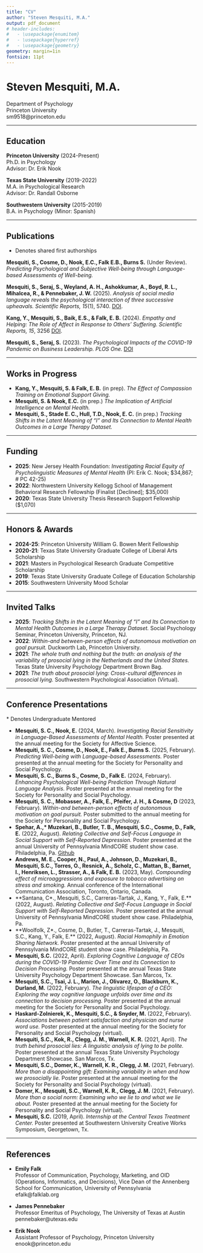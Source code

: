 ```yaml
---
title: "CV"
author: "Steven Mesquiti, M.A."
output: pdf_document
# header-includes:
#   - \usepackage{enumitem}
#   - \usepackage{hyperref}
#   - \usepackage{geometry}
geometry: margin=1in
fontsize: 11pt
---
```


# Steven Mesquiti, M.A.

Department of Psychology\
Princeton University\
sm9518\@princeton.edu

------------------------------------------------------------------------

## Education

**Princeton University** (2024-Present)\
Ph.D. in Psychology\
Advisor: Dr. Erik Nook

**Texas State University** (2019-2022)\
M.A. in Psychological Research\
Advisor: Dr. Randall Osborne

**Southwestern University** (2015-2019)\
B.A. in Psychology (Minor: Spanish)

------------------------------------------------------------------------

## Publications

-   Denotes shared first authorships

**Mesquiti, S., Cosme, D., Nook, E.C., Falk E.B., Burns S.** (Under Review). *Predicting Psychological and Subjective Well-being through Language-based Assessments of Well-being.*

**Mesquiti, S., Seraj, S., Weyland, A. H., Ashokkumar, A., Boyd, R. L., Mihalcea, R., & Pennebaker, J. W.** (2025). *Analysis of social media language reveals the psychological interaction of three successive upheavals.* *Scientific Reports, 15*(1), 5740. [DOI](https://doi.org/10.1038/s41598-025-89165-z).

**Kang, Y., Mesquiti, S., Baik, E.S., & Falk, E. B.** (2024). *Empathy and Helping: The Role of Affect in Response to Others’ Suffering.* *Scientific Reports, 15*, 3256 [DOI](https://doi.org/10.1038/s41598-025-87221-2).

**Mesquiti, S., Seraj, S.** (2023). *The Psychological Impacts of the COVID-19 Pandemic on Business Leadership.* *PLOS One.* [DOI](https://doi.org/10.1371/journal.pone.0290621)

------------------------------------------------------------------------

## Works in Progress

-   **Kang, Y., Mesquiti, S. & Falk, E. B.** (in prep). *The Effect of Compassion Training on Emotional Support Giving.*
-   **Mesquiti, S. & Nook, E.C.** (in prep.) *The Implication of Artificial Intelligence on Mental Health.*
-   **Mesquiti, S., Stade E. C., Hull, T.D., Nook, E. C.** (in prep.) *Tracking Shifts in the Latent Meaning of "I" and Its Connection to Mental Health Outcomes in a Large Therapy Dataset.*

------------------------------------------------------------------------

## Funding

-   **2025**: New Jersey Health Foundation: *Investigating Racial Equity of Psycholinguistic Measures of Mental Health* (PI: Erik C. Nook; \$34,867; \# PC 42-25)
-   **2022**: Northwestern University Kellogg School of Management Behavioral Research Fellowship (Finalist \[Declined\]; \$35,000)
-   **2020**: Texas State University Thesis Research Support Fellowship (\$1,070)

------------------------------------------------------------------------

## Honors & Awards

-   **2024-25**: Princeton University William G. Bowen Merit Fellowship
-   **2020-21**: Texas State University Graduate College of Liberal Arts Scholarship
-   **2021**: Masters in Psychological Research Graduate Competitive Scholarship
-   **2019**: Texas State University Graduate College of Education Scholarship
-   **2015**: Southwestern University Mood Scholar

------------------------------------------------------------------------

## Invited Talks

-   **2025**: *Tracking Shifts in the Latent Meaning of "I" and Its Connection to Mental Health Outcomes in a Large Therapy Dataset.* Social Psychology Seminar, Princeton University, Princeton, NJ.
-   **2022**: *Within-and between-person effects of autonomous motivation on goal pursuit.* Duckworth Lab, Princeton University.
-   **2021**: *The whole truth and nothing but the truth: an analysis of the variability of prosocial lying in the Netherlands and the United States.* Texas State University Psychology Department Brown Bag.
-   **2021**: *The truth about prosocial lying: Cross-cultural differences in prosocial lying.* Southwestern Psychological Association (Virtual).

------------------------------------------------------------------------

## Conference Presentations

\* Denotes Undergraduate Mentored

-   **Mesquiti, S. C., Nook, E.** (2024, March). *Investigating Racial Sensitivity in Language-Based Assessments of Mental Health.* Poster presented at the annual meeting for the Society for Affective Science.
-   **Mesquiti, S. C., Cosme, D., Nook, E., Falk E., Burns S.** (2025, February). *Predicting Well-being with Language-based Assessments.* Poster presented at the annual meeting for the Society for Personality and Social Psychology.
-   **Mesquiti, S. C., Burns S., Cosme, D., Falk E.** (2024, February). *Enhancing Psychological Well-being Prediction Through Natural Language Analysis.* Poster presented at the annual meeting for the Society for Personality and Social Psychology.
-   **Mesquiti, S. C., Mobasser, A., Falk, E., Pfeifer, J. H., & Cosme, D** (2023, February). *Within-and between-person effects of autonomous motivation on goal pursuit.* Poster submitted to the annual meeting for the Society for Personality and Social Psychology.
-   **Spehar, A.,\* Muzekari, B., Butler, T. B., Mesquiti, S.C., Cosme, D., Falk, E.** (2022, August). *Relating Collective and Self-Focus Language in Social Support with Self-Reported Depression.* Poster presented at the annual University of Pennsylvania MindCORE student show case. Philadelphia, Pa. [Github](https://github.com)
-   **Andrews, M. E., Cooper, N., Paul, A., Johnson, D., Muzekari, B., Mesquiti, S.C., Torres, O., Resnick, A., Scholz, C., Mattan, B., Barnet, I., Henriksen, L., Strasser, A., & Falk, E. B.** (2023, May). *Compounding effect of microaggressions and exposure to tobacco advertising on stress and smoking.* Annual conference of the International Communication Association, Toronto, Ontario, Canada.
-   \*\*Santana, C\*., Mesquiti, S.C., Carreras-Tartak, J., Kang, Y., Falk, E.\*\* (2022, August). *Relating Collective and Self-Focus Language in Social Support with Self-Reported Depression.* Poster presented at the annual University of Pennsylvania MindCORE student show case. Philadelphia, Pa.
-   \*\*Woolfolk, Z\*., Cosme, D., Butler, T., Carreras-Tartak, J., Mesquiti, S.C., Kang, Y., Falk, E.\*\* (2022, August). *Racial Homophily in Emotion Sharing Network.* Poster presented at the annual University of Pennsylvania MindCORE student show case. Philadelphia, Pa.
-   **Mesquiti, S.C.** (2022, April). *Exploring Cognitive Language of CEOs during the COVID-19 Pandemic Over Time and its Connection to Decision Processing.* Poster presented at the annual Texas State University Psychology Department Showcase. San Marcos, Tx.
-   **Mesquiti, S.C., Tsai, J. L., Marion, J., Olivarez, O., Blackburn, K., Durland, M.** (2022, February). *The linguistic lifespan of a CEO: Exploring the way cognitive language unfolds over time and its connection to decision processing.* Poster presented at the annual meeting for the Society for Personality and Social Psychology.
-   **Haskard-Zolnierek, K., Mesquiti, S.C., & Snyder, M.** (2022, February). *Associations between patient satisfaction and physician and nurse word use.* Poster presented at the annual meeting for the Society for Personality and Social Psychology (virtual).
-   **Mesquiti, S.C., Kok, R., Clegg, J. M., Warnell, K. R.** (2021, April). *The truth behind prosocial lies: A linguistic analysis of lying to be polite.* Poster presented at the annual Texas State University Psychology Department Showcase. San Marcos, Tx.
-   **Mesquiti, S.C., Domer, K., Warnell, K. R., Clegg, J. M.** (2021, February). *More than a disappointing gift: Examining variability in when and how we prosocially lie.* Poster presented at the annual meeting for the Society for Personality and Social Psychology (virtual).
-   **Domer, K., Mesquiti, S.C., Warnell, K. R., Clegg, J. M.** (2021, February). *More than a social norm: Examining who we lie to and what we lie about.* Poster presented at the annual meeting for the Society for Personality and Social Psychology (virtual).
-   **Mesquiti, S.C.** (2019, April). *Internship at the Central Texas Treatment Center.* Poster presented at Southwestern University Creative Works Symposium, Georgetown, Tx.

------------------------------------------------------------------------

## References

-   **Emily Falk**\
    Professor of Communication, Psychology, Marketing, and OID (Operations, Informatics, and Decisions), Vice Dean of the Annenberg School for Communication, University of Pennsylvania\
    efalk\@falklab.org

-   **James Pennebaker**\
    Professor Emeritus of Psychology, The University of Texas at Austin\
    pennebaker\@utexas.edu

-   **Erik Nook**\
    Assistant Professor of Psychology, Princeton University\
    enook\@princeton.edu
